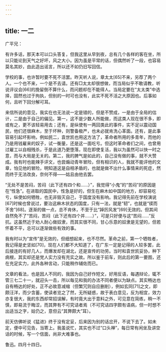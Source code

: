 ```yaml
---
---
---
```

title: 一二
---




广平兄：

有许多话，那天本可以口头答复，但我这里从早到夜，总有几个各样的客在坐，所以只能论到天气之好坏，风之大小。因为虽是平常的话，但偶然听了一段，也容易莫名其妙，由此造出谣言，所以还不如仍旧写回信。

学校的事，也许暂时要不死不活罢。昨天听人说，章太太[65]不来，另荐了两个人。一个也不来，一个是不去请。还有□太太却很想做，而当局似乎不敢请教，听说评议会[66]的挽留倒不算什么，而问题却在不能得人。当局定要在“太太类”中选择，固然也过于拘执，但别的一时可也没有，此实不死不活之大原因也。后事如何，且听下回分解可耳。

来信所说的意见，我实在也无法说一定是错的，但是不赞成，一是由于全局的估计，二是由于自己的偏见。第一，这不是少数人所能做，而这类人现在很不多，即或有之，更不该轻易用去；还有，是纵使有一两回类此的事件，实不足以震动国民，他们还很麻木，至于坏种，则警备极严，也未必就肯洗心革面。还有，是此事容易引起坏影响，例如民二，袁世凯也用这方法了，革命者所用的多青年，而他的乃是用钱雇来的奴子，试一衡量，还是这一面吃亏。但这时革命者们之间，也曾用过雇工以自相残杀，于是此道乃更堕落，现在即使复活，我以为虽然可以快一时之意，而与大局是无关的。第二，我的脾气是如此的，自己没有做的事，就不大赞成。我有时也能辣手评文，也尝煽动青年冒险，但有相识的人，我就不能评他的文章，怕见他的冒险，明知道这是自相矛盾的，也就是做不出什么事情来的死症，然而终于无法改良，奈何不得——姑且由他去罢。

“无处不是苦闷，苦闷（此下还有四个和……）”，我觉得“小鬼”的“苦闷”的原因是在“性急”。在进取的国民中，性急是好的，但生在麻木如中国的地方，却容易吃亏，纵使如何牺牲，也无非毁灭自己，于国度没有影响。我记得先前在学校演说[67]时候也曾说过，要治这麻木状态的国度，只有一法，就是“韧”，也就是“锲而不舍”[68]。逐渐的做一点，总不肯休，不至于比“踔厉风发”[69]无效的。但其间自然免不了“苦闷，苦闷（此下还有四个并……）”，可是只好便与这“苦闷……”反抗。这虽然近于劝人耐心做奴隶，而其实很不同，甘心乐意的奴隶是无望的，但若怀着不平，总可以逐渐做些有效的事。

我有时以为“宣传”是无效的，但细想起来，也不尽然。革命之前，第一个牺牲者，我记得是史坚如[70]，现在人们都不大知道了，在广东一定是记得的人较多罢，此后接连的有好几人，而爆发却在湖北，还是宣传的功劳。当时和袁世凯妥协，种下病根，其实却还是党人实力没有充实之故。所以鉴于前车，则此后的第一要图，还在充足实力，此外各种言动，只能稍作辅佐而已。

文章的看法，也是因人不同的，我因为自己好作短文，好用反语，每遇辩论，辄不管三七二十一，就迎头一击，所以每见和我的办法不同者便以为缺点。其实畅达也自有畅达的好处，正不必故意减缩（但繁冗则自应删削），例如玄同[71]之文，即颇汪洋，而少含蓄，使读者览之了然，无所疑惑，故于表白意见，反为相宜，效力亦复很大，我的东西却常招误解，有时竟大出于意料之外，可见意在简练，稍一不慎，即易流于晦涩，而其弊有不可究诘者焉（不可究诘四字颇有语病，但一时想不出适当之字，姑仍之，意但云“其弊颇大”耳）。

前天仿佛听说《猛进》终于没有定妥，后来因为别的话岔开，不说下去了。如未定，便中可见告，当寄上。我虽说忙，其实也不过“口头禅”，每日常有闲坐及讲空话的时候，写一个信面，尚非大难事也。

鲁迅。四月十四日。